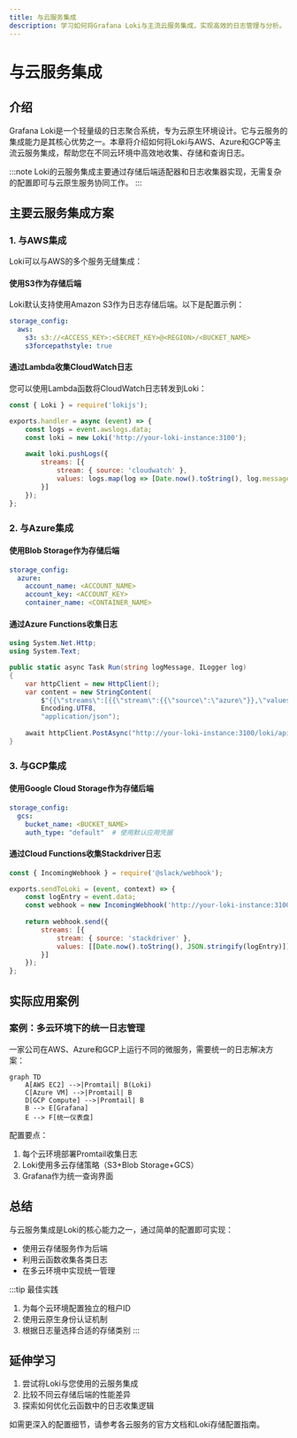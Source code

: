 ```yaml
---
title: 与云服务集成
description: 学习如何将Grafana Loki与主流云服务集成，实现高效的日志管理与分析。
---
```


# 与云服务集成

## 介绍

Grafana Loki是一个轻量级的日志聚合系统，专为云原生环境设计。它与云服务的集成能力是其核心优势之一。本章将介绍如何将Loki与AWS、Azure和GCP等主流云服务集成，帮助您在不同云环境中高效地收集、存储和查询日志。

:::note
Loki的云服务集成主要通过存储后端适配器和日志收集器实现，无需复杂的配置即可与云原生服务协同工作。
:::

## 主要云服务集成方案

### 1. 与AWS集成

Loki可以与AWS的多个服务无缝集成：

#### 使用S3作为存储后端

Loki默认支持使用Amazon S3作为日志存储后端。以下是配置示例：

```yaml
storage_config:
  aws:
    s3: s3://<ACCESS_KEY>:<SECRET_KEY>@<REGION>/<BUCKET_NAME>
    s3forcepathstyle: true
```

#### 通过Lambda收集CloudWatch日志

您可以使用Lambda函数将CloudWatch日志转发到Loki：

```javascript
const { Loki } = require('lokijs');

exports.handler = async (event) => {
    const logs = event.awslogs.data;
    const loki = new Loki('http://your-loki-instance:3100');
    
    await loki.pushLogs({
        streams: [{
            stream: { source: 'cloudwatch' },
            values: logs.map(log => [Date.now().toString(), log.message])
        }]
    });
};
```

### 2. 与Azure集成

#### 使用Blob Storage作为存储后端

```yaml
storage_config:
  azure:
    account_name: <ACCOUNT_NAME>
    account_key: <ACCOUNT_KEY>
    container_name: <CONTAINER_NAME>
```

#### 通过Azure Functions收集日志

```csharp
using System.Net.Http;
using System.Text;

public static async Task Run(string logMessage, ILogger log)
{
    var httpClient = new HttpClient();
    var content = new StringContent(
        $"{{\"streams\":[{{\"stream\":{{\"source\":\"azure\"}},\"values\":[[\"{DateTimeOffset.Now.ToUnixTimeMilliseconds()}\",\"{logMessage}\"]]}}]}}",
        Encoding.UTF8,
        "application/json");
    
    await httpClient.PostAsync("http://your-loki-instance:3100/loki/api/v1/push", content);
}
```

### 3. 与GCP集成

#### 使用Google Cloud Storage作为存储后端

```yaml
storage_config:
  gcs:
    bucket_name: <BUCKET_NAME>
    auth_type: "default"  # 使用默认应用凭据
```

#### 通过Cloud Functions收集Stackdriver日志

```javascript
const { IncomingWebhook } = require('@slack/webhook');

exports.sendToLoki = (event, context) => {
    const logEntry = event.data;
    const webhook = new IncomingWebhook('http://your-loki-instance:3100/loki/api/v1/push');
    
    return webhook.send({
        streams: [{
            stream: { source: 'stackdriver' },
            values: [[Date.now().toString(), JSON.stringify(logEntry)]]
        }]
    });
};
```

## 实际应用案例

### 案例：多云环境下的统一日志管理

一家公司在AWS、Azure和GCP上运行不同的微服务，需要统一的日志解决方案：

```mermaid
graph TD
    A[AWS EC2] -->|Promtail| B(Loki)
    C[Azure VM] -->|Promtail| B
    D[GCP Compute] -->|Promtail| B
    B --> E[Grafana]
    E --> F[统一仪表盘]
```

配置要点：
1. 每个云环境部署Promtail收集日志
2. Loki使用多云存储策略（S3+Blob Storage+GCS）
3. Grafana作为统一查询界面

## 总结

与云服务集成是Loki的核心能力之一，通过简单的配置即可实现：

- 使用云存储服务作为后端
- 利用云函数收集各类日志
- 在多云环境中实现统一管理

:::tip 最佳实践
1. 为每个云环境配置独立的租户ID
2. 使用云原生身份认证机制
3. 根据日志量选择合适的存储类别
:::

## 延伸学习

1. 尝试将Loki与您使用的云服务集成
2. 比较不同云存储后端的性能差异
3. 探索如何优化云函数中的日志收集逻辑

如需更深入的配置细节，请参考各云服务的官方文档和Loki存储配置指南。